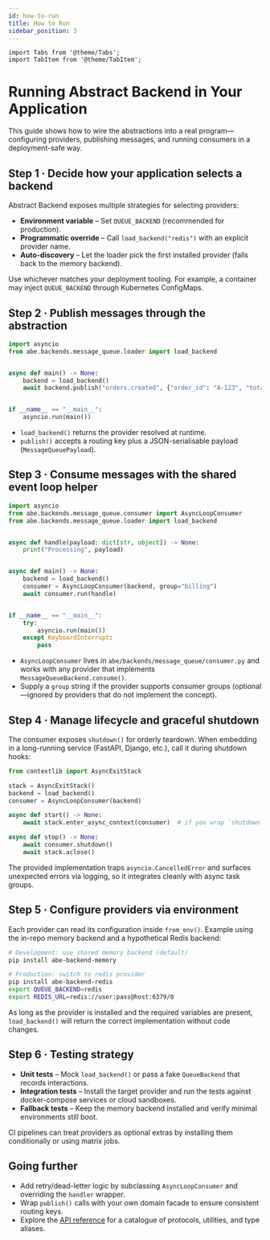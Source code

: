 ```yaml
---
id: how-to-run
title: How to Run
sidebar_position: 3
---
```


```mdx-code-block
import Tabs from '@theme/Tabs';
import TabItem from '@theme/TabItem';
```

# Running Abstract Backend in Your Application

This guide shows how to wire the abstractions into a real program—configuring providers, publishing messages, and running consumers in a deployment-safe way.

## Step 1 · Decide how your application selects a backend

Abstract Backend exposes multiple strategies for selecting providers:

- **Environment variable** – Set `QUEUE_BACKEND` (recommended for production).
- **Programmatic override** – Call `load_backend("redis")` with an explicit provider name.
- **Auto-discovery** – Let the loader pick the first installed provider (falls back to the memory backend).

Use whichever matches your deployment tooling. For example, a container may inject `QUEUE_BACKEND` through Kubernetes ConfigMaps.

## Step 2 · Publish messages through the abstraction

```python title="publisher.py"
import asyncio
from abe.backends.message_queue.loader import load_backend


async def main() -> None:
    backend = load_backend()
    await backend.publish("orders.created", {"order_id": "A-123", "total": 42.0})


if __name__ == "__main__":
    asyncio.run(main())
```

- `load_backend()` returns the provider resolved at runtime.
- `publish()` accepts a routing key plus a JSON-serialisable payload (`MessageQueuePayload`).

## Step 3 · Consume messages with the shared event loop helper

```python title="consumer.py"
import asyncio
from abe.backends.message_queue.consumer import AsyncLoopConsumer
from abe.backends.message_queue.loader import load_backend


async def handle(payload: dict[str, object]) -> None:
    print("Processing", payload)


async def main() -> None:
    backend = load_backend()
    consumer = AsyncLoopConsumer(backend, group="billing")
    await consumer.run(handle)


if __name__ == "__main__":
    try:
        asyncio.run(main())
    except KeyboardInterrupt:
        pass
```

- `AsyncLoopConsumer` lives in `abe/backends/message_queue/consumer.py` and works with any provider that implements `MessageQueueBackend.consume()`.
- Supply a `group` string if the provider supports consumer groups (optional—ignored by providers that do not implement the concept).

## Step 4 · Manage lifecycle and graceful shutdown

The consumer exposes `shutdown()` for orderly teardown. When embedding in a long-running service (FastAPI, Django, etc.), call it during shutdown hooks:

```python
from contextlib import AsyncExitStack

stack = AsyncExitStack()
backend = load_backend()
consumer = AsyncLoopConsumer(backend)

async def start() -> None:
    await stack.enter_async_context(consumer)  # if you wrap `shutdown` in acontextlib (see docs)

async def stop() -> None:
    await consumer.shutdown()
    await stack.aclose()
```

The provided implementation traps `asyncio.CancelledError` and surfaces unexpected errors via logging, so it integrates cleanly with async task groups.

## Step 5 · Configure providers via environment

Each provider can read its configuration inside `from_env()`. Example using the in-repo memory backend and a hypothetical Redis backend:

```bash
# Development: use shared memory backend (default)
pip install abe-backend-memory

# Production: switch to redis provider
pip install abe-backend-redis
export QUEUE_BACKEND=redis
export REDIS_URL=redis://user:pass@host:6379/0
```

As long as the provider is installed and the required variables are present, `load_backend()` will return the correct implementation without code changes.

## Step 6 · Testing strategy

- **Unit tests** – Mock `load_backend()` or pass a fake `QueueBackend` that records interactions.
- **Integration tests** – Install the target provider and run the tests against docker-compose services or cloud sandboxes.
- **Fallback tests** – Keep the memory backend installed and verify minimal environments still boot.

CI pipelines can treat providers as optional extras by installing them conditionally or using matrix jobs.

## Going further
- Add retry/dead-letter logic by subclassing `AsyncLoopConsumer` and overriding the `handler` wrapper.
- Wrap `publish()` calls with your own domain facade to ensure consistent routing keys.
- Explore the [API reference](../api-references/index.mdx) for a catalogue of protocols, utilities, and type aliases.
